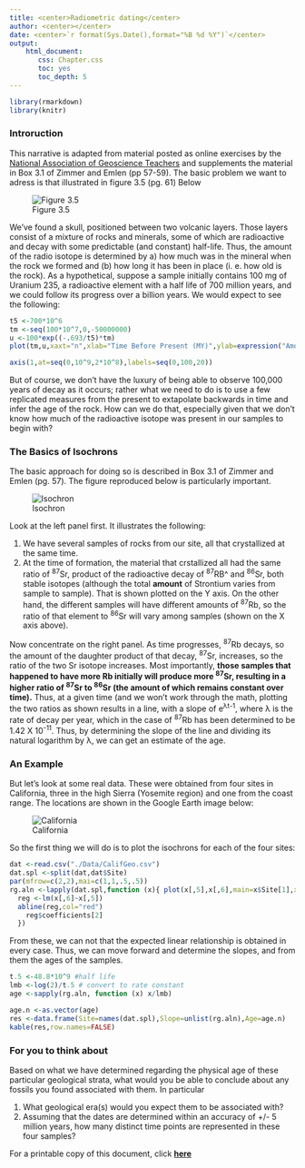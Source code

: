 ```yaml
---
title: <center>Radiometric dating</center>
author: <center></center>
date: <center>`r format(Sys.Date(),format="%B %d %Y")`</center>
output: 
    html_document:
       css: Chapter.css
       toc: yes
       toc_depth: 5
---
```


```r
library(rmarkdown)
library(knitr)
```

### Introruction

This narrative is adapted from material posted as online exercises by the [National Association of Geoscience Teachers](http://serc.carleton.edu/NAGTWorkshops/petrology/teaching_examples/calculating_rb-sr_isochrons.html) and supplements the material in Box 3.1 of Zimmer and Emlen (pp 57-59).  The basic problem we want to adress is that illustrated in figure 3.5 (pg. 61) Below

![Figure 3.5](./images/Fig3.01.jpeg)

We've found a skull, positioned between two volcanic layers.  Those layers consist of a mixture of rocks and minerals, some of which are radioactive and decay with some predictable (and constant) half-life.  Thus, the amount of the radio isotope is determined by a) how much was in the mineral when the rock we formed and (b) how long it has been in place (i. e. how old is the rock).  As a hypothetical, suppose a sample initially contains 100 mg of Uranium 235, a radioactive element with a half life of 700 million years, and we could follow its progress over a billion years.  We would expect to see the following:

```r
t5 <-700*10^6
tm <-seq(100*10^7,0,-50000000)
u <-100*exp((-.693/t5)*tm)
plot(tm,u,xaxt="n",xlab="Time Before Present (MY)",ylab=expression("Amount of" ~ " "^235~U),main=expression("Hyopthetical Decay of " ~ ""^235~U ~ with ~ Time),col="darkred",pch=16)

axis(1,at=seq(0,10^9,2*10^8),labels=seq(0,100,20))
```
But of course, we don't have the luxury of being able to observe 100,000 years of decay as it occurs; rather what we need to do is to use a few replicated measures from the present to extapolate backwards in time and infer the age of the rock. How can we do that, especially given that we don't know how much of the radioactive isotope was present in our samples to begin with?

### The Basics of Isochrons

The basic approach for doing so is described in Box 3.1 of Zimmer and Emlen (pg.  57).  The figure reproduced below is particularly important.

![Isochron](./images/Isochron.jpeg)

Look at the left panel first.  It illustrates the following:

1.  We have several samples of rocks from our site, all that crystallized at the same time.
2.  At the time of formation, the material that crstallized all had the same ratio of ^87^Sr, product of the radioactive decay of ^87^RB^ and ^86^Sr, both stable isotopes (although the total **amount** of Strontium varies from sample to sample).  That is shown plotted on the Y axis.  On the other hand, the different samples will have different amounts of ^87^Rb, so the ratio of that element to ^86^Sr will vary among samples (shown on the X axis above).

Now concentrate on the right panel.  As time progresses, ^87^Rb decays, so the amount of the daughter product of that decay, ^87^Sr, increases, so the ratio of the two Sr isotope increases.  Most importantly, **those samples that happened to have more Rb initially will produce more ^87^Sr, resulting in a higher ratio of ^87^Sr to ^86^Sr (the amount of which remains constant over time).**
Thus, at a given time (and we won't work through the math, plotting the two ratios as shown results in a line, with a slope of  e^&lambda;t-1^, where &lambda; is the rate of decay per year, which in the case of ^87^Rb has been determined to be 1.42 X 10^-11^.  Thus, by determining the slope of the line and dividing  its natural logarithm by &lambda;, we can get an estimate of the age.

### An Example

But let's look at some real data.  These were obtained from four sites in California, three in the high Sierra (Yosemite region) and one from the coast range.  The locations are shown in the Google Earth image below:

![California](./images/California1.jpg)

So the first thing we will do is to plot the isochrons for each of the four sites:

```r
dat <-read.csv("./Data/CalifGeo.csv")
dat.spl <-split(dat,dat$Site)
par(mfrow=c(2,2),mai=c(1,1,.5,.5))
rg.aln <-lapply(dat.spl,function (x){ plot(x[,5],x[,6],main=x$Site[1],xlab = expression(""^87~Rb/""^86~Sr),ylab=expression(""^87~Sr/""^86~Sr))
  reg <-lm(x[,6]~x[,5])
  abline(reg,col="red")
    reg$coefficients[2]
  })
```
From these, we can not that the expected linear relationship is obtained in every case.  Thus, we can move forward and determine the slopes, and from them the ages of the samples.


```r
t.5 <-48.8*10^9 #half life
lmb <-log(2)/t.5 # convert to rate constant
age <-sapply(rg.aln, function (x) x/lmb)

age.n <-as.vector(age)
res <-data.frame(Site=names(dat.spl),Slope=unlist(rg.aln),Age=age.n)
kable(res,row.names=FALSE)
```

### For you to think about

Based on what we have determined regarding the physical age of these particular geological strata, what would you be able to conclude about any fossils you found associated with them.  In particular

1.  What geological era(s) would you expect them to be associated with?
2.  Assuming that the dates are determined within an accuracy of +/- 5 million years, how many distinct time points are represented in these four samples?

For a printable copy of this document, click **<a href="https://dl.dropboxusercontent.com/u/9752688/BIO206/html/RadioCarbon1.html" target="_blank">here</a>**
